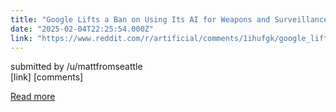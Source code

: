 ```yaml
---
title: "Google Lifts a Ban on Using Its AI for Weapons and Surveillance"
date: "2025-02-04T22:25:54.000Z"
link: "https://www.reddit.com/r/artificial/comments/1ihufgk/google_lifts_a_ban_on_using_its_ai_for_weapons/"
---
```


submitted by    /u/mattfromseattle  
 [link]   [comments]

[Read more](https://www.reddit.com/r/artificial/comments/1ihufgk/google_lifts_a_ban_on_using_its_ai_for_weapons/)
